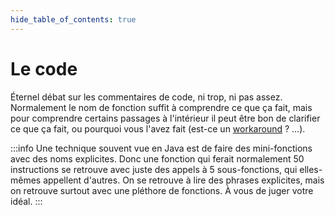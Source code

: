 ```yaml
---
hide_table_of_contents: true
---
```


# Le code

Éternel débat sur les commentaires de code, ni trop, ni pas assez. Normalement le nom de fonction suffit à comprendre ce que ça fait, mais pour comprendre certains passages à l'intérieur il peut être bon de clarifier ce que ça fait, ou pourquoi vous l'avez fait (est-ce un [workaround](https://fr.wikipedia.org/wiki/Workaround) ? …).

:::info
Une technique souvent vue en Java est de faire des mini-fonctions avec des noms explicites. Donc une fonction qui ferait normalement 50 instructions se retrouve avec juste des appels à 5 sous-fonctions, qui elles-mêmes appellent d'autres. On se retrouve à lire des phrases explicites, mais on retrouve surtout avec une pléthore de fonctions. À vous de juger votre idéal.
:::
